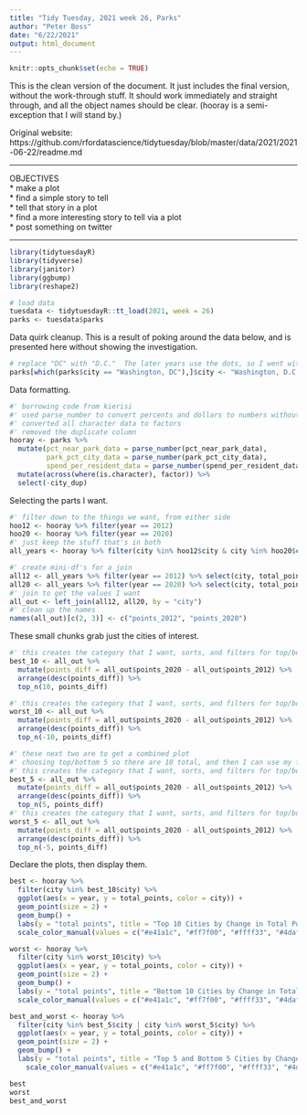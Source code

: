---
title: "Tidy Tuesday, 2021 week 26, Parks"
author: "Peter Boss"
date: "6/22/2021"
output: html_document
---

```{r setup, include=FALSE}
knitr::opts_chunk$set(echo = TRUE)
```

This is the clean version of the document.  It just includes the final version, without the work-through stuff.  It should work immediately and straight through, and all the object names should be clear.  (hooray is a semi-exception that I will stand by.)  


Original website: https://github.com/rfordatascience/tidytuesday/blob/master/data/2021/2021-06-22/readme.md  

---  

OBJECTIVES  
* make a plot  
* find a simple story to tell  
* tell that story in a plot  
* find a more interesting story to tell via a plot  
* post something on twitter  


---  

```{r}
library(tidytuesdayR)
library(tidyverse)
library(janitor)
library(ggbump)
library(reshape2)


```


```{r}
# load data
tuesdata <- tidytuesdayR::tt_load(2021, week = 26)
parks <- tuesdata$parks

```


Data quirk cleanup.  This is a result of poking around the data below, and is presented here without showing the investigation.  

```{r}
# replace "DC" with "D.C."  The later years use the dots, so I went with that.  
parks[which(parks$city == "Washington, DC"),]$city <- "Washington, D.C."


```


Data formatting.  

```{r}
#' borrowing code from kierisi
#' used parse_number to convert percents and dollars to numbers without the corresponding symbols
#' converted all character data to factors
#' removed the duplicate column
hooray <- parks %>% 
  mutate(pct_near_park_data = parse_number(pct_near_park_data),
         park_pct_city_data = parse_number(park_pct_city_data),
         spend_per_resident_data = parse_number(spend_per_resident_data)) %>% 
  mutate(across(where(is.character), factor)) %>%
  select(-city_dup)

```


Selecting the parts I want.  

```{r}
#' filter down to the things we want, from either side
hoo12 <- hooray %>% filter(year == 2012)
hoo20 <- hooray %>% filter(year == 2020)
#' just keep the stuff that's in both
all_years <- hooray %>% filter(city %in% hoo12$city & city %in% hoo20$city)

#' create mini-df's for a join
all12 <- all_years %>% filter(year == 2012) %>% select(city, total_points)
all20 <- all_years %>% filter(year == 2020) %>% select(city, total_points)
#' join to get the values I want
all_out <- left_join(all12, all20, by = "city")
#' clean up the names
names(all_out)[c(2, 3)] <- c("points_2012", "points_2020")

```


These small chunks grab just the cities of interest.  

```{r}
#' this creates the category that I want, sorts, and filters for top/bottom 10
best_10 <- all_out %>%
  mutate(points_diff = all_out$points_2020 - all_out$points_2012) %>%
  arrange(desc(points_diff)) %>%
  top_n(10, points_diff)

#' this creates the category that I want, sorts, and filters for top/bottom 10
worst_10 <- all_out %>%
  mutate(points_diff = all_out$points_2020 - all_out$points_2012) %>%
  arrange(desc(points_diff)) %>%
  top_n(-10, points_diff)

#' these next two are to get a combined plot
#' choosing top/bottom 5 so there are 10 total, and then I can use my fav color scheme (also 10 things is about the limit of interpretability)  
#' this creates the category that I want, sorts, and filters for top/bottom 5
best_5 <- all_out %>%
  mutate(points_diff = all_out$points_2020 - all_out$points_2012) %>%
  arrange(desc(points_diff)) %>%
  top_n(5, points_diff)
#' this creates the category that I want, sorts, and filters for top/bottom 5
worst_5 <- all_out %>%
  mutate(points_diff = all_out$points_2020 - all_out$points_2012) %>%
  arrange(desc(points_diff)) %>%
  top_n(-5, points_diff)

```


Declare the plots, then display them.  

```{r}
best <- hooray %>% 
  filter(city %in% best_10$city) %>% 
  ggplot(aes(x = year, y = total_points, color = city)) +
  geom_point(size = 2) + 
  geom_bump() + 
  labs(y = "total points", title = "Top 10 Cities by Change in Total Points, 2012-2020") + 
  scale_color_manual(values = c("#e41a1c", "#ff7f00", "#ffff33", "#4daf4a", "#377eb8", "#984ea3", "#f781bf", "#a65628", "#999999", "#000000"))   # this is scale_color_brewer(palette = "Set1") reordered, plus the color black

worst <- hooray %>% 
  filter(city %in% worst_10$city) %>% 
  ggplot(aes(x = year, y = total_points, color = city)) +
  geom_point(size = 2) + 
  geom_bump() + 
  labs(y = "total points", title = "Bottom 10 Cities by Change in Total Points, 2012-2020") + 
  scale_color_manual(values = c("#e41a1c", "#ff7f00", "#ffff33", "#4daf4a", "#377eb8", "#984ea3", "#f781bf", "#a65628", "#999999", "#000000"))   # this is scale_color_brewer(palette = "Set1") reordered, plus the color black

best_and_worst <- hooray %>% 
  filter(city %in% best_5$city | city %in% worst_5$city) %>% 
  ggplot(aes(x = year, y = total_points, color = city)) + 
  geom_point(size = 2) + 
  geom_bump() + 
  labs(y = "total points", title = "Top 5 and Bottom 5 Cities by Change in Total Points, 2012-2020") + 
    scale_color_manual(values = c("#e41a1c", "#ff7f00", "#ffff33", "#4daf4a", "#377eb8", "#984ea3", "#f781bf", "#a65628", "#999999", "#000000"))   # this is scale_color_brewer(palette = "Set1") reordered, plus the color black

best
worst
best_and_worst

```

